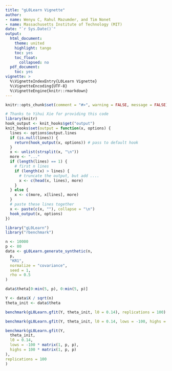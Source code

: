 ```yaml
---
title: "gL0Learn Vignette"
author:
- name: Wenyu C, Rahul Mazumder, and Tim Nonet
- name: Massachusetts Institute of Technology (MIT)
date: "`r Sys.Date()`"
output:
  html_document:
    theme: united
    highlight: tango
    toc: yes
    toc_float:
      collapsed: no
  pdf_document:
    toc: yes
vignette: >
  %\VignetteIndexEntry{L0Learn Vignette}
  %\VignetteEncoding{UTF-8}
  %\VignetteEngine{knitr::rmarkdown}
---
```


```r
knitr::opts_chunk$set(comment = "#>", warning = FALSE, message = FALSE)
```
```r
# Thanks to Yihui Xie for providing this code
library(knitr)
hook_output <- knit_hooks$get("output")
knit_hooks$set(output = function(x, options) {
  lines <- options$output.lines
  if (is.null(lines)) {
    return(hook_output(x, options)) # pass to default hook
  }
  x <- unlist(strsplit(x, "\n"))
  more <- "..."
  if (length(lines) == 1) {
    # first n lines
    if (length(x) > lines) {
      # truncate the output, but add ....
      x <- c(head(x, lines), more)
    }
  } else {
    x <- c(more, x[lines], more)
  }
  # paste these lines together
  x <- paste(c(x, ""), collapse = "\n")
  hook_output(x, options)
})
```

```r
library("gL0Learn")
library("rbenchmark")
```


```r
n <- 10000
p <- 80
data <- gL0Learn.generate_synthetic(n,
  p,
  "KR1",
  normalize = "covariance",
  seed = 1,
  rho = 0.5
)
```

```r
data$theta[0:min(5, p), 0:min(5, p)]
```

```r
Y <- data$X / sqrt(n)
theta_init <- data$theta
```

```r

benchmark(gL0Learn.gfit(Y, theta_init, l0 = 0.14), replications = 100)
```


```r
benchmark(gL0Learn.gfit(Y, theta_init, l0 = 0.14, lows = -100, highs = 100), replications = 100)
```


```r
benchmark(gL0Learn.gfit(Y,
  theta_init,
  l0 = 0.14,
  lows = -100 * matrix(1, p, p),
  highs = 100 * matrix(1, p, p)
),
replications = 100
)
```
